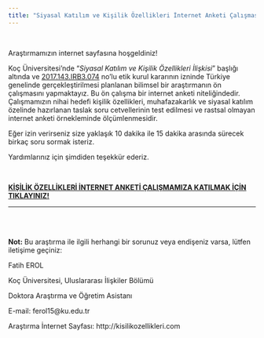 ```yaml
---
title: "Siyasal Katılım ve Kişilik Özellikleri İnternet Anketi Çalışması"  
---
```


<br>

Araştırmamızın internet sayfasına hoşgeldiniz! 

Koç Üniversitesi'nde "<i>Siyasal Katılım ve Kişilik Özellikleri İlişkisi</i>" başlığı altında ve <u>2017.143.IRB3.074</u> no'lu etik kurul kararının izninde Türkiye genelinde gerçekleştirilmesi planlanan bilimsel bir araştırmanın ön çalışmasını yapmaktayız. Bu ön çalışma bir internet anketi niteliğindedir. Çalışmamızın nihai hedefi kişilik özellikleri, muhafazakarlık ve siyasal katılım özelinde hazırlanan taslak soru cetvellerinin test edilmesi ve rastsal olmayan internet anketi örnekleminde ölçümlenmesidir.

Eğer izin verirseniz size yaklaşık 10 dakika ile 15 dakika arasında sürecek birkaç soru sormak isteriz. 

Yardımlarınız için şimdiden teşekkür ederiz.

<br>

[<b><u>KİŞİLİK ÖZELLİKLERİ İNTERNET ANKETİ ÇALIŞMAMIZA KATILMAK İÇİN TIKLAYINIZ!</u></b>](http://koc.ca1.qualtrics.com/jfe/form/SV_agEVD5GRn9mvUtT)

---
<br>
<br>

<b>Not:</b> Bu araştırma ile ilgili herhangi bir sorunuz veya endişeniz varsa, lütfen iletişime geçiniz:

 

Fatih EROL

Koç Üniversitesi, Uluslararası İlişkiler Bölümü

Doktora Araştırma ve Öğretim Asistanı

E-mail: ferol15@ku.edu.tr

Araştırma İnternet Sayfası: http://kisilikozellikleri.com



